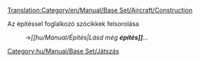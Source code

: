 [[Translation:Category/en/Manual/Base Set/Aircraft/Construction]]


Az építéssel foglalkozó szócikkek felsorolása
:→''[[hu/Manual/Építés|Lásd még '''építés]]'''...''

[[Category:hu/Manual/Base Set/Játszás]]